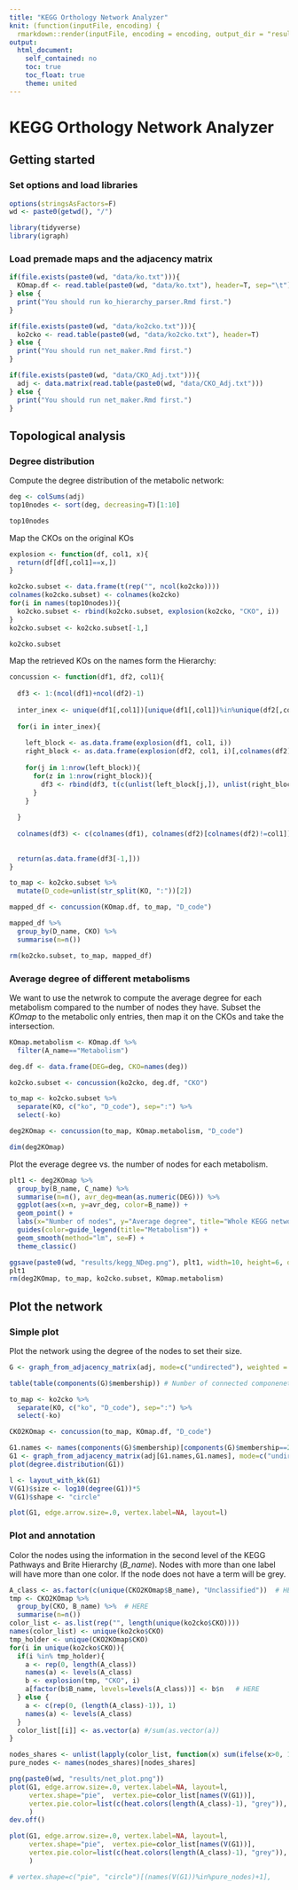 ```yaml
---
title: "KEGG Orthology Network Analyzer"
knit: (function(inputFile, encoding) {
  rmarkdown::render(inputFile, encoding = encoding, output_dir = "results") })
output:
  html_document:
    self_contained: no
    toc: true
    toc_float: true
    theme: united
---
```


# KEGG Orthology Network Analyzer

## Getting started

### Set options and load libraries

```r

options(stringsAsFactors=F)
wd <- paste0(getwd(), "/")

library(tidyverse)
library(igraph)

```

### Load premade maps and the adjacency matrix

```r

if(file.exists(paste0(wd, "data/ko.txt"))){
  KOmap.df <- read.table(paste0(wd, "data/ko.txt"), header=T, sep="\t")
} else {
  print("You should run ko_hierarchy_parser.Rmd first.")
}

if(file.exists(paste0(wd, "data/ko2cko.txt"))){
  ko2cko <- read.table(paste0(wd, "data/ko2cko.txt"), header=T)
} else {
  print("You should run net_maker.Rmd first.")
}

if(file.exists(paste0(wd, "data/CKO_Adj.txt"))){
  adj <- data.matrix(read.table(paste0(wd, "data/CKO_Adj.txt")))
} else {
  print("You should run net_maker.Rmd first.")
}

```

## Topological analysis

### Degree distribution

Compute the degree distribution of the metabolic network:

```r

deg <- colSums(adj)
top10nodes <- sort(deg, decreasing=T)[1:10]

top10nodes

```

Map the CKOs on the original KOs

```r

explosion <- function(df, col1, x){
  return(df[df[,col1]==x,])
}

ko2cko.subset <- data.frame(t(rep("", ncol(ko2cko))))
colnames(ko2cko.subset) <- colnames(ko2cko)
for(i in names(top10nodes)){
  ko2cko.subset <- rbind(ko2cko.subset, explosion(ko2cko, "CKO", i))
}
ko2cko.subset <- ko2cko.subset[-1,]

ko2cko.subset

```

Map the retrieved KOs on the names form the Hierarchy:

```r

concussion <- function(df1, df2, col1){
  
  df3 <- 1:(ncol(df1)+ncol(df2)-1)
  
  inter_inex <- unique(df1[,col1])[unique(df1[,col1])%in%unique(df2[,col1])]
  
  for(i in inter_inex){
    
    left_block <- as.data.frame(explosion(df1, col1, i))
    right_block <- as.data.frame(explosion(df2, col1, i)[,colnames(df2)[colnames(df2)!=col1]])
    
    for(j in 1:nrow(left_block)){
      for(z in 1:nrow(right_block)){
        df3 <- rbind(df3, t(c(unlist(left_block[j,]), unlist(right_block[z,]))))
      }
    }
    
  }
  
  colnames(df3) <- c(colnames(df1), colnames(df2)[colnames(df2)!=col1])
  
  
  return(as.data.frame(df3[-1,]))
}

to_map <- ko2cko.subset %>%
  mutate(D_code=unlist(str_split(KO, ":"))[2])

mapped_df <- concussion(KOmap.df, to_map, "D_code")

mapped_df %>%
  group_by(D_name, CKO) %>%
  summarise(n=n())

rm(ko2cko.subset, to_map, mapped_df)
```

### Average degree of different metabolisms

We want to use the netwrok to compute the average degree for each metabolism compared to the number of nodes they have. Subset the *KOmap* to the metabolic only entries, then map it on the CKOs and take the intersection.

```r

KOmap.metabolism <- KOmap.df %>%
  filter(A_name=="Metabolism")

deg.df <- data.frame(DEG=deg, CKO=names(deg))

ko2cko.subset <- concussion(ko2cko, deg.df, "CKO")

to_map <- ko2cko.subset %>%
  separate(KO, c("ko", "D_code"), sep=":") %>%
  select(-ko)

deg2KOmap <- concussion(to_map, KOmap.metabolism, "D_code")

dim(deg2KOmap)

```

Plot the everage degree vs. the number of nodes for each metabolism.

```r

plt1 <- deg2KOmap %>%
  group_by(B_name, C_name) %>%
  summarise(n=n(), avr_deg=mean(as.numeric(DEG))) %>%
  ggplot(aes(x=n, y=avr_deg, color=B_name)) +
  geom_point() +
  labs(x="Number of nodes", y="Average degree", title="Whole KEGG network") +
  guides(color=guide_legend(title="Metabolism")) +
  geom_smooth(method="lm", se=F) +
  theme_classic()

ggsave(paste0(wd, "results/kegg_NDeg.png"), plt1, width=10, height=6, dpi=300)
plt1
rm(deg2KOmap, to_map, ko2cko.subset, KOmap.metabolism)

```

## Plot the network

### Simple plot

Plot the network using the degree of the nodes to set their size.

```r

G <- graph_from_adjacency_matrix(adj, mode=c("undirected"), weighted = NULL, diag = TRUE)

table(table(components(G)$membership)) # Number of connected componenets per number of nodes in it

to_map <- ko2cko %>%
  separate(KO, c("ko", "D_code"), sep=":") %>%
  select(-ko)

CKO2KOmap <- concussion(to_map, KOmap.df, "D_code")

G1.names <- names(components(G)$membership)[components(G)$membership==2] # Isolate the largest component
G1 <- graph_from_adjacency_matrix(adj[G1.names,G1.names], mode=c("undirected"), weighted = NULL, diag = TRUE)
plot(degree.distribution(G1))

l <- layout_with_kk(G1)
V(G1)$size <- log10(degree(G1))*5
V(G1)$shape <- "circle"

plot(G1, edge.arrow.size=.0, vertex.label=NA, layout=l)

```

### Plot and annotation

Color the nodes using the information in the second level of the KEGG Pathways and Brite Hierarchy (*B_name*). Nodes with more than one label will have more than one color. If the node does not have a term will be grey.

```r

A_class <- as.factor(c(unique(CKO2KOmap$B_name), "Unclassified"))  # HERE
tmp <- CKO2KOmap %>%
  group_by(CKO, B_name) %>%  # HERE
  summarise(n=n())
color_list <- as.list(rep("", length(unique(ko2cko$CKO))))
names(color_list) <- unique(ko2cko$CKO)
tmp_holder <- unique(CKO2KOmap$CKO)
for(i in unique(ko2cko$CKO)){
  if(i %in% tmp_holder){
    a <- rep(0, length(A_class))
    names(a) <- levels(A_class)
    b <- explosion(tmp, "CKO", i)
    a[factor(b$B_name, levels=levels(A_class))] <- b$n   # HERE
  } else {
    a <- c(rep(0, (length(A_class)-1)), 1)
    names(a) <- levels(A_class)
  }
  color_list[[i]] <- as.vector(a) #/sum(as.vector(a))
}

nodes_shares <- unlist(lapply(color_list, function(x) sum(ifelse(x>0, 1, 0))==1))
pure_nodes <- names(nodes_shares)[nodes_shares]

png(paste0(wd, "results/net_plot.png"))
plot(G1, edge.arrow.size=.0, vertex.label=NA, layout=l,
     vertex.shape="pie",  vertex.pie=color_list[names(V(G1))],
     vertex.pie.color=list(c(heat.colors(length(A_class)-1), "grey")),
     )
dev.off()

plot(G1, edge.arrow.size=.0, vertex.label=NA, layout=l,
     vertex.shape="pie",  vertex.pie=color_list[names(V(G1))],
     vertex.pie.color=list(c(heat.colors(length(A_class)-1), "grey")),
     )

# vertex.shape=c("pie", "circle")[(names(V(G1))%in%pure_nodes)+1], 

```
